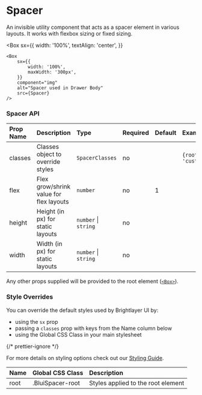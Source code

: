 
# Spacer

An invisible utility component that acts as a spacer element in various layouts. It works with flexbox sizing or fixed sizing.

<Box
    sx={{
        width: '100%',
        textAlign: 'center',
    }}
>
    <Box
        sx={{
            width: '100%',
            maxWidth: '300px',
        }}
        component="img"
        alt="Spacer used in Drawer Body"
        src={Spacer}
    />
</Box>

### Spacer API

<Box>

| Prop Name | Description                             | Type                 | Required | Default | Examples                    |
| :-------- | :-------------------------------------- | :------------------- | :------- | :------ | :-------------------------- |
| classes   | Classes object to override styles       | `SpacerClasses`      | no       |         | `{root: 'customRootClass'}` |
| flex      | Flex grow/shrink value for flex layouts | `number`             | no       | 1       |                             |
| height    | Height (in px) for static layouts       | `number` \| `string` | no       |         |                             |
| width     | Width (in px) for static layouts        | `number` \| `string` | no       |         |                             |

</Box>

Any other props supplied will be provided to the root element ([`<Box>`](https://mui.com/material-ui/api/box/)).

### Style Overrides

You can override the default styles used by Brightlayer UI by:

-   using the `sx` prop
-   passing a `classes` prop with keys from the Name column below
-   using the Global CSS Class in your main stylesheet

{/* prettier-ignore */}
<p>For more details on styling options check out our <a href={`https://github.com/etn-ccis/blui-react-component-library/blob/${DOCS_BRANCH}/docs/src/shared/markdown/StyleOverridesGuide.md`}>Styling Guide</a>.</p>

<Box>

| Name | Global CSS Class | Description                        |
| :--- | :--------------- | :--------------------------------- |
| root | .BluiSpacer-root | Styles applied to the root element |

</Box>
